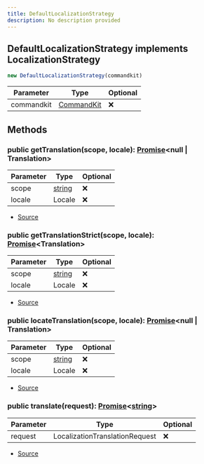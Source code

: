 ```yaml
---
title: DefaultLocalizationStrategy
description: No description provided
---
```



## DefaultLocalizationStrategy implements LocalizationStrategy


```typescript
new DefaultLocalizationStrategy(commandkit)
```
| Parameter | Type | Optional |
| ----------- | ----------- | ----------- |
| commandkit | [CommandKit](/next/api-reference/classes/CommandKit) | ❌ |




## Methods
### public getTranslation(scope, locale): [Promise](https://developer.mozilla.org/en-US/docs/Web/JavaScript/Reference/Global_Objects/Promise)\<null | Translation>
| Parameter | Type | Optional |
| ----------- | ----------- | ----------- |
| scope | [string](https://developer.mozilla.org/en-US/docs/Web/JavaScript/Reference/Global_Objects/String) | ❌ |
| locale | Locale | ❌ |


- [Source](https://github.com/underctrl-io/commandkit/blob/f8cc07d11d2ae5ed7f529adff1649936223e27b2/packages/commandkit/src/app/i18n/DefaultLocalizationStrategy.ts#L50)
### public getTranslationStrict(scope, locale): [Promise](https://developer.mozilla.org/en-US/docs/Web/JavaScript/Reference/Global_Objects/Promise)\<Translation>
| Parameter | Type | Optional |
| ----------- | ----------- | ----------- |
| scope | [string](https://developer.mozilla.org/en-US/docs/Web/JavaScript/Reference/Global_Objects/String) | ❌ |
| locale | Locale | ❌ |


- [Source](https://github.com/underctrl-io/commandkit/blob/f8cc07d11d2ae5ed7f529adff1649936223e27b2/packages/commandkit/src/app/i18n/DefaultLocalizationStrategy.ts#L33)
### public locateTranslation(scope, locale): [Promise](https://developer.mozilla.org/en-US/docs/Web/JavaScript/Reference/Global_Objects/Promise)\<null | Translation>
| Parameter | Type | Optional |
| ----------- | ----------- | ----------- |
| scope | [string](https://developer.mozilla.org/en-US/docs/Web/JavaScript/Reference/Global_Objects/String) | ❌ |
| locale | Locale | ❌ |


- [Source](https://github.com/underctrl-io/commandkit/blob/f8cc07d11d2ae5ed7f529adff1649936223e27b2/packages/commandkit/src/app/i18n/DefaultLocalizationStrategy.ts#L17)
### public translate(request): [Promise](https://developer.mozilla.org/en-US/docs/Web/JavaScript/Reference/Global_Objects/Promise)\<[string](https://developer.mozilla.org/en-US/docs/Web/JavaScript/Reference/Global_Objects/String)>
| Parameter | Type | Optional |
| ----------- | ----------- | ----------- |
| request | LocalizationTranslationRequest | ❌ |


- [Source](https://github.com/underctrl-io/commandkit/blob/f8cc07d11d2ae5ed7f529adff1649936223e27b2/packages/commandkit/src/app/i18n/DefaultLocalizationStrategy.ts#L61)